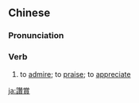 {{also|赞赏}}
==Chinese==
{{zh-forms|s=赞赏|t2=贊賞}}

===Pronunciation===
{{zh-pron
|m=zànshǎng
|c=zaan3 soeng2
|mn=qz,tw,xm:chàn-sióng/zz:chàn-siáng
|cat=v
}}

===Verb===
{{zh-verb}}

# to [[admire]]; to [[praise]]; to [[appreciate]]

[[ja:讚賞]]